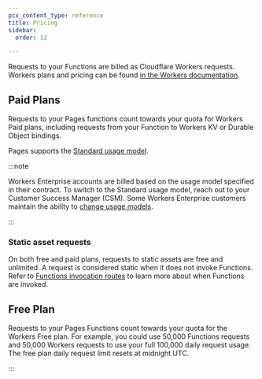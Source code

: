 ```yaml
---
pcx_content_type: reference
title: Pricing
sidebar:
  order: 12

---
```


Requests to your Functions are billed as Cloudflare Workers requests. Workers plans and pricing can be found [in the Workers documentation](/workers/platform/pricing/).

## Paid Plans

Requests to your Pages functions count towards your quota for Workers Paid plans, including requests from your Function to Workers KV or Durable Object bindings.

Pages supports the [Standard usage model](/workers/platform/pricing/#example-pricing-standard-usage-model).

:::note


Workers Enterprise accounts are billed based on the usage model specified in their contract. To switch to the Standard usage model, reach out to your Customer Success Manager (CSM). Some Workers Enterprise customers maintain the ability to [change usage models](/workers/platform/pricing/#how-to-switch-usage-models).


:::

### Static asset requests

On both free and paid plans, requests to static assets are free and unlimited. A request is considered static when it does not invoke Functions. Refer to [Functions invocation routes](/pages/functions/routing/#functions-invocation-routes) to learn more about when Functions are invoked.

## Free Plan

Requests to your Pages Functions count towards your quota for the Workers Free plan. For example, you could use 50,000 Functions requests and 50,000 Workers requests to use your full 100,000 daily request usage. The free plan daily request limit resets at midnight UTC.

:::
